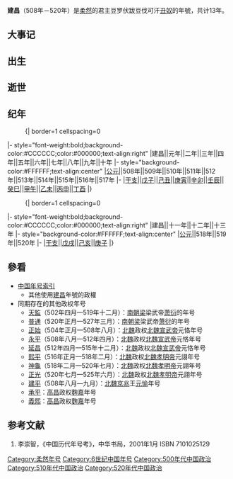 {{Eranamebox|年号=建昌
|起讫时间= 508年－520年
|政权= 柔然
|帝王= 豆罗伏跋豆伐可汗　丑奴
|历时= 13年
|timeline= <timeline>
ImageSize  = width:200 height:50
PlotArea   = width:180 height:30 left:10 bottom:20
TimeAxis   = orientation:horizontal
DateFormat = yyyy
Period     = from:402 till:581
AlignBars  = early
ScaleMajor = increment:53 start:402
Colors =
  id:canvas value:rgb(1,1,0.85)
BackgroundColors = canvas:canvas
PlotData =
  width:15 color:black
  bar:era from:start till:end
  bar:era from:439 till:581 color:green
  bar:era from:402 till:552 color:black
  bar:era from:508 till:520 color:red
  bar:era from:508 till:520 color:blue
</timeline>
|说明= <span style="color: blue">建昌</span>在<span style="color: green">北朝</span>、'''柔然汗國'''和<span style="color: blue">豆罗伏跋豆伐可汗</span>时期的位置。 
}}

'''建昌'''（508年－520年）是[[柔然|柔然]]的君主豆罗伏跋豆伐可汗[[丑奴|丑奴]]的年號，共计13年。

==大事记==

==出生==

==逝世==

==纪年==

:{| border=1 cellspacing=0
|- style="font-weight:bold;background-color:#CCCCCC;color:#000000;text-align:right"
|建昌||元年||二年||三年||四年||五年||六年||七年||八年||九年||十年
|- style="background-color:#FFFFFF;text-align:center"
|[[公元纪年|公元]]||508年||509年||510年||511年||512年||513年||514年||515年||516年||517年
|-
|[[干支纪年|干支]]||[[戊子|戊子]]||[[己丑|己丑]]||[[庚寅|庚寅]]||[[辛卯|辛卯]]||[[壬辰|壬辰]]||[[癸巳|癸巳]]||[[甲午|甲午]]||[[乙未|乙未]]||[[丙申|丙申]]||[[丁酉|丁酉]]
|}
:{| border=1 cellspacing=0
|- style="font-weight:bold;background-color:#CCCCCC;color:#000000;text-align:right"
|建昌||十一年||十二年||十三年
|- style="background-color:#FFFFFF;text-align:center"
|[[公元纪年|公元]]||518年||519年||520年
|-
|[[干支纪年|干支]]||[[戊戌|戊戌]]||[[己亥|己亥]]||[[庚子|庚子]]
|}

==參看==
*[[中国年号索引|中国年号索引]]
**其他使用[[建昌|建昌]]年號的政權
*同期存在的其他政权年号
**[[天監|天監]]（502年四月—519年十二月）：[[南朝梁|南朝梁]]梁武帝[[萧衍|萧衍]]的年号
**[[普通_(萧衍)|普通]]（520年正月—527年三月）：[[南朝梁|南朝梁]]梁武帝[[萧衍|萧衍]]的年号
**[[正始_(北魏宣武帝)|正始]]（504年正月—508年八月）：[[北魏|北魏]]政权[[北魏宣武帝|北魏宣武帝]]元恪年号
**[[永平_(北魏宣武帝)|永平]]（508年八月—512年四月）：[[北魏|北魏]]政权[[北魏宣武帝|北魏宣武帝]]元恪年号
**[[延昌_(北魏宣武帝)|延昌]]（512年四月—515年十二月）：[[北魏|北魏]]政权[[北魏宣武帝|北魏宣武帝]]元恪年号
**[[熙平|熙平]]（516年正月—518年二月）：[[北魏|北魏]]政权[[北魏孝明帝|北魏孝明帝]]元詡年号
**[[神龜_(北魏孝明帝)|神龜]]（518年二月—520年七月）：[[北魏|北魏]]政权[[北魏孝明帝|北魏孝明帝]]元詡年号
**[[正光|正光]]（520年七月—525年六月）：[[北魏|北魏]]政权[[北魏孝明帝|北魏孝明帝]]元詡年号
**[[建平_(北魏京兆王)|建平]]（508年八月—九月）：[[北魏|北魏]][[京兆|京兆]]王[[元愉|元愉]]年号
**[[承平_(麴嘉)|承平]]：[[高昌|高昌]]政权[[麴嘉|麴嘉]]年号
**[[义熙_(麴嘉)|義熙]]：[[高昌|高昌]]政权[[麴嘉|麴嘉]]年号

==参考文献==
# 李崇智，《中国历代年号考》，中华书局，2001年1月 ISBN 7101025129

{{年号|[[始平|始平]]|[[中国年号索引|柔然年号]]|無}}
{{魏晋南北朝年号}}
[[Category:柔然年号|Category:柔然年号]]
[[Category:6世纪中国年号|Category:6世纪中国年号]]
[[Category:500年代中国政治|Category:500年代中国政治]]
[[Category:510年代中国政治|Category:510年代中国政治]]
[[Category:520年代中国政治|Category:520年代中国政治]]